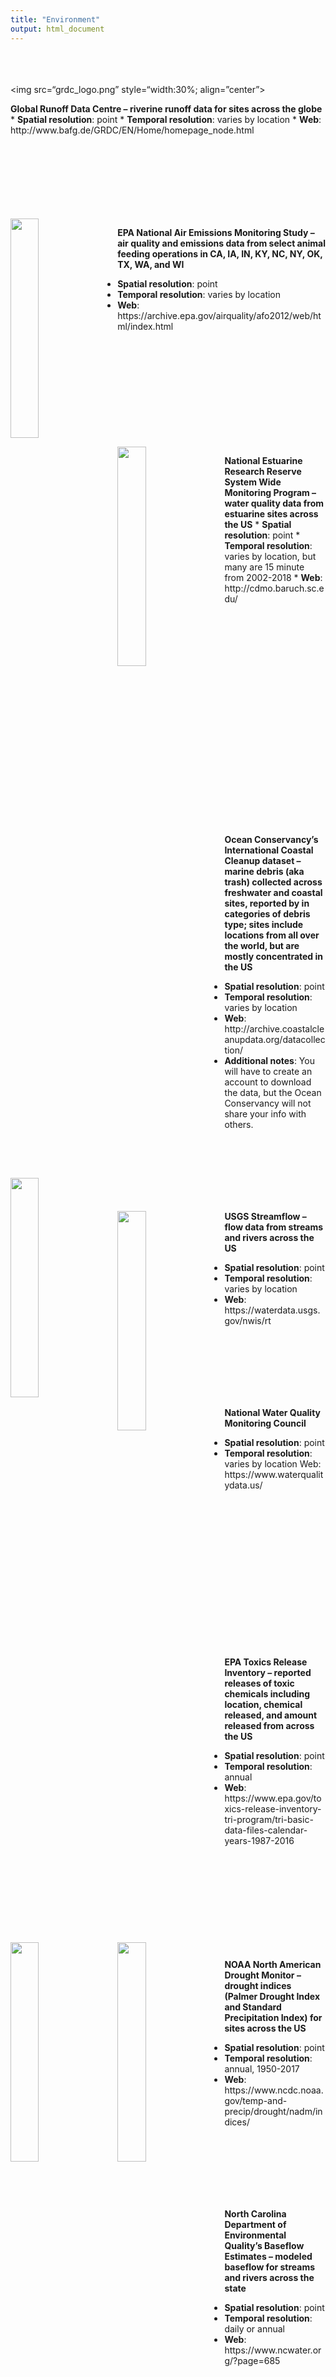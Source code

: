 ```yaml
---
title: "Environment"
output: html_document
---
```


<br/><br/><br/> 
<img src="grdc_logo.png" style="width:30%; align="center">

**Global Runoff Data Centre – riverine runoff data for sites across the globe**
* **Spatial resolution**: point
* **Temporal resolution**: varies by location
* **Web**: http://www.bafg.de/GRDC/EN/Home/homepage_node.html

<br/><br/><br/><br/><br/><br/>  
<img src="epa_logo.png" style="width:30%; margin-right: 20px" align="left">

**EPA National Air Emissions Monitoring Study – air quality and emissions data from select animal feeding operations in CA, IA, IN, KY, NC, NY, OK, TX, WA, and WI**

* **Spatial resolution**: point
* **Temporal resolution**: varies by location
* **Web**: https://archive.epa.gov/airquality/afo2012/web/html/index.html



<br/><br/><br/><br/><br/><br/><br/><br/><br/>  
<img src="estuary_logo.jpg" style="width:30%; margin-right: 20px" align="left">

**National Estuarine Research Reserve System Wide Monitoring Program – water quality data from estuarine sites across the US**
* **Spatial resolution**: point
* **Temporal resolution**: varies by location, but many are 15 minute from 2002-2018
* **Web**: http://cdmo.baruch.sc.edu/


<br/><br/><br/><br/><br/><br/><br/><br/><br/><br/><br/><br/><br/><br/><br/><br/><br/><br/><br/><br/>
<img src="ocean_logo.png" style="width:30%; margin-right: 20px" align="left">

**Ocean Conservancy’s International Coastal Cleanup dataset – marine debris (aka trash) collected across freshwater and coastal sites, reported by in categories of debris type; sites include locations from all over the world, but are mostly concentrated in the US**
   
* **Spatial resolution**: point
* **Temporal resolution**: varies by location
* **Web**: http://archive.coastalcleanupdata.org/datacollection/
* **Additional notes**: You will have to create an account to download the data, but the Ocean Conservancy will not share your info with others.

<br/><br/><br/><br/><br/><br/> 

<img src="USGS_logo.png" style="width:30%; margin-right: 20px" align="left">

**USGS Streamflow – flow data from streams and rivers across the US**
   
* **Spatial resolution**: point
* **Temporal resolution**: varies by location
* **Web**: https://waterdata.usgs.gov/nwis/rt


<br/><br/><br/><br/><br/><br/>
<img src="nwqmc_logo.png" style="width:30%; margin-right: 20px" align="left">

**National Water Quality Monitoring Council**

* **Spatial resolution**: point
* **Temporal resolution**: varies by location Web: https://www.waterqualitydata.us/

<br/><br/><br/><br/><br/><br/><br/><br/><br/><br/><br/><br/><br/><br/>
<img src="epa_logo.png" style="width:30%; margin-right: 20px" align="left">

**EPA Toxics Release Inventory – reported releases of toxic chemicals including location, chemical released, and amount released from across the US**

* **Spatial resolution**: point
* **Temporal resolution**: annual
* **Web**: https://www.epa.gov/toxics-release-inventory-tri-program/tri-basic-data-files-calendar-years-1987-2016



<br/><br/><br/><br/><br/><br/><br/><br/>  
<img src="noaa_logo.png" style="width:30%; margin-right: 20px" align="left">

**NOAA North American Drought Monitor – drought indices (Palmer Drought Index and Standard Precipitation Index) for sites across the US**

* **Spatial resolution**: point
* **Temporal resolution**: annual, 1950-2017
* **Web**: https://www.ncdc.noaa.gov/temp-and-precip/drought/nadm/indices/



<br/><br/><br/><br/><br/><br/> 
<img src="NC_logo.png" style="width:30%; margin-right: 20px" align="left">

**North Carolina Department of Environmental Quality’s Baseflow Estimates – modeled baseflow for streams and rivers across the state**

* **Spatial resolution**: point
* **Temporal resolution**: daily or annual
* **Web**: https://www.ncwater.org/?page=685


<br/><br/><br/><br/><br/><br/><br/><br/><br/><br/><br/> 
<img src="USGS_logo.png" style="width:30%; margin-right: 20px" align="left">

**USGS Water Quality & Streamflow Data (NC-specific links) – water quality data for streams and rivers across the state Spatial resolution: point**

* **Temporal resolution**: varies by variable
* **Web**: Water quality (https://waterdata.usgs.gov/nc/nwis/current/?type=quality&group_key=basin_cd) and streamflow (https://waterdata.usgs.gov/nc/nwis/current/?type=flow&group_key=basin_cd)

     
* **Additional notes**: Click on a “Station Number” to view all data available for a particular site, and download “Tab
separated” data for easy upload into R


<br/><br/><br/><br/><br/><br/> 
<img src="capfear.png" style="width:30%; margin-right: 20px" align="left">

**Cape Fear River Basin Monitoring Coalitions’ Water Quality Data – water quality measurements for several locations along the Lower Cape Fear River**

* **Spatial resolution**: point
* **Temporal resolution**: monthly
* **Web**: http://lcfrp.uncw.edu/riverproject/

<br/><br/><br/><br/><br/><br/>  
<img src="climate_nc_logo.png" style="width:30%; margin-right: 20px" align="left">

**North Carolina Climate Office – weather data for sites across NC**

* **Spatial resolution**: point
* **Temporal resolution**: hourly, daily, or monthly 
* **Web**: https://climate.ncsu.edu/cronos
